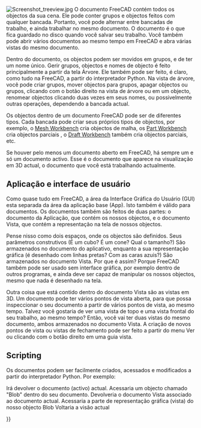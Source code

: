 <languages/>

{{Docnav
|[[Navigation_Cube|Navigation Cube]]
|[[Property_View|Property View]]
}}

{{TOCright}}

[[Image:Screenshot treeview.jpg|left]]
O documento FreeCAD contém todos os objectos da sua cena. Ele pode conter grupos e objectos feitos com qualquer bancada. Portanto, você pode alternar entre bancadas de trabalho, e ainda trabalhar no mesmo documento. O documento é o que fica guardado no disco quando você salvar seu trabalho. Você também pode abrir vários documentos ao mesmo tempo em FreeCAD e abra várias vistas do mesmo documento.

<div class="mw-translate-fuzzy">
Dentro do documento, os objectos podem ser movidos em grupos, e de ter um nome único. Gerir grupos, objectos e nomes de objecto é feito principalmente a partir da tela Árvore. Ele também pode ser feito, é claro, como tudo na FreeCAD, a partir do interpretador Python. Na vista de árvore, você pode criar grupos, mover objectos para grupos, apagar objectos ou grupos, clicando com o botão direito na vista de árvore ou em um objecto, renomear objectos clicando duas vezes em seus nomes, ou possivelmente outras operações, dependendo a bancada actual.
</div>

<div class="mw-translate-fuzzy">
Os objectos dentro de um documento FreeCAD pode ser de diferentes tipos. Cada bancada pode criar seus próprios tipos de objectos, por exemplo, o [[Mesh Workbench]] cria objectos de malha, os [[Part Workbench]] cria objectos parciais , o [[Draft Workbench]] também cria objectos parciais, etc.
</div>

Se houver pelo menos um documento aberto em FreeCAD, há sempre um e só um documento activo. Esse é o documento que aparece na visualização em 3D actual, o documento que você está trabalhando actualmente.

<span id="Application_and_User_Interface"></span>
==Aplicação e interface de usuário==

<div class="mw-translate-fuzzy">
Como quase tudo em FreeCAD, a área da Interface Gráfica do Usuário (GUI) esta  separada da área da aplicação base (App). Isto também é válido para documentos. Os documentos também são feitos de duas partes: o documento da Aplicação, que contém os nossos objectos, e o documento Vista, que contém a representação na tela de nossos objectos.
</div> 

<div class="mw-translate-fuzzy">
Pense nisso como dois espaços, onde os objectos são definidos. Seus parâmetros construtivos (É um cubo? É um cone? Qual o tamanho?) São armazenados no documento do aplicativo, enquanto a sua representação gráfica (é desenhado com linhas pretas? Com as caras azuis?) São armazenados no documento Vista. Por que é assim? Porque FreeCAD também pode ser usado sem interface gráfica, por exemplo dentro de outros programas, e ainda deve ser capaz de manipular os nossos objectos, mesmo que nada é desenhado na tela.
</div>

Outra coisa que está contido dentro do documento Vista são as vistas em 3D. Um documento pode ter vários pontos de vista aberta, para que possa inspeccionar o seu documento a partir de vários pontos de vista, ao mesmo tempo. Talvez você gostaria de ver uma vista de topo e uma vista frontal do seu trabalho, ao mesmo tempo? Então, você vai ter duas vistas do mesmo documento, ambos armazenados no documento Vista. A criação de novos pontos de vista ou vistas de fechamento pode ser feito a partir do menu Ver ou clicando com o botão direito em uma guia vista.

==Scripting==

<div class="mw-translate-fuzzy">
Os documentos podem ser facilmente criados, acessados e modificados a partir do interpretador Python. Por exemplo:
</div>
{{Code|code=
FreeCAD.ActiveDocument
}}
Irá devolver o documento (activo) actual.
{{Code|code=
FreeCAD.ActiveDocument.Blob
}}
Acessaria um objecto chamado "Blob" dentro do seu documento.
{{Code|code=
FreeCADGui.ActiveDocument
}}
Devolveria o documento Vista associado ao documento actual.
{{Code|code=
FreeCADGui.ActiveDocument.Blob
}}
Acessaria a parte de representação gráfica (vista) do nosso objecto Blob
{{Code|code=
FreeCADGui.ActiveDocument.ActiveView
}}
Voltaria a visão actual


<div class="mw-translate-fuzzy">
{{docnav/pt|Mouse Model/pt|Preferences Editor/pt}}
</div>

{{Userdocnavi{{#translation:}}}}